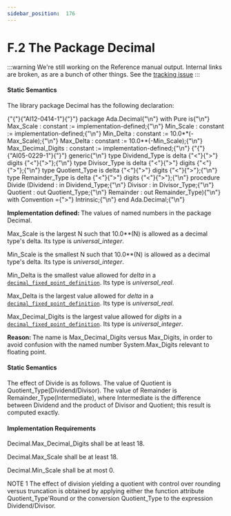 ---
sidebar_position:  176
---

# F.2 The Package Decimal

:::warning
We're still working on the Reference manual output.  Internal links are broken,
as are a bunch of other things.
See the [tracking issue](https://github.com/ada-lang-io/ada-lang-io/issues/20)
:::



#### Static Semantics

<p>The library package Decimal has the following declaration: </p>
<CodeBlock>
{"{"}{"AI12-0414-1"}{"}"} package Ada.Decimal{"\n"}   with Pure is{"\n"}
</CodeBlock>

<CodeBlock>
   Max_Scale : constant := implementation-defined;{"\n"}   Min_Scale : constant := implementation-defined;{"\n"}
</CodeBlock>

<CodeBlock>
   Min_Delta : constant := 10.0**(-Max_Scale);{"\n"}   Max_Delta : constant := 10.0**(-Min_Scale);{"\n"}
</CodeBlock>

<CodeBlock>
   Max_Decimal_Digits : constant := implementation-defined;{"\n"}
</CodeBlock>

<CodeBlock>
{"{"}{"AI05-0229-1"}{"}"}    generic{"\n"}      type Dividend_Type  is delta {"<"}{">"} digits {"<"}{">"};{"\n"}      type Divisor_Type   is delta {"<"}{">"} digits {"<"}{">"};{"\n"}      type Quotient_Type  is delta {"<"}{">"} digits {"<"}{">"};{"\n"}      type Remainder_Type is delta {"<"}{">"} digits {"<"}{">"};{"\n"}   procedure Divide (Dividend  : in Dividend_Type;{"\n"}                     Divisor   : in Divisor_Type;{"\n"}                     Quotient  : out Quotient_Type;{"\n"}                     Remainder : out Remainder_Type){"\n"}      with Convention ={">"} Intrinsic;{"\n"}
</CodeBlock>

<CodeBlock>
end Ada.Decimal;{"\n"}
</CodeBlock>

<Admonition type="note">
<p><strong>Implementation defined: </strong>The values of named numbers in the package Decimal.</p></Admonition>

<p>Max_Scale is the largest N such that 10.0**(N) is allowed as a decimal type's delta. Its type is <em>universal_integer</em>.</p>
<p>Min_Scale is the smallest N such that 10.0**(N) is allowed as a decimal type's delta. Its type is <em>universal_integer</em>.</p>
<p>Min_Delta is the smallest value allowed for <em>delta</em> in a <code><a href="../AA-3/AA-3.5#S0049">decimal_fixed_point_definition</a></code>. Its type is <em>universal_real</em>.</p>
<p>Max_Delta is the largest value allowed for <em>delta</em> in a <code><a href="../AA-3/AA-3.5#S0049">decimal_fixed_point_definition</a></code>. Its type is <em>universal_real</em>.</p>
<p>Max_Decimal_Digits is the largest value allowed for <em>digits</em> in a <code><a href="../AA-3/AA-3.5#S0049">decimal_fixed_point_definition</a></code>. Its type is <em>universal_integer</em>. </p>
<Admonition type="note">
<p><strong>Reason: </strong>The name is Max_Decimal_Digits versus Max_Digits, in order to avoid confusion with the named number System.Max_Digits relevant to floating point. </p></Admonition>


#### Static Semantics

<p>The effect of Divide is as follows. The value of Quotient is Quotient_Type(Dividend/Divisor). The value of Remainder is Remainder_Type(Intermediate), where Intermediate is the difference between Dividend and the product of Divisor and Quotient; this result is computed exactly. </p>

#### Implementation Requirements

<p>Decimal.Max_Decimal_Digits shall be at least 18.</p>
<p>Decimal.Max_Scale shall be at least 18.</p>
<p>Decimal.Min_Scale shall be at most 0. </p>
<Admonition type="note">
<p>NOTE 1   The effect of division yielding a quotient with control over rounding versus truncation is obtained by applying either the function attribute Quotient_Type'Round or the conversion Quotient_Type to the expression Dividend/Divisor. </p></Admonition>

